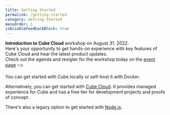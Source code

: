 ```yaml
---
title: Getting Started
permalink: /getting-started
category: Getting Started
menuOrder: 1
isDisableFeedbackBlock: true
---
```


<InfoBox>
  <b>Introduction to Cube Cloud</b> workshop on August 31, 2022.<br/> 
  Here's your opportunity to get hands-on experience with key features of Cube Cloud and hear the latest product updates.<br /> 
  Check out the agenda and resigter for the workshop today on the <a href="https://cube.dev/events/introduction-to-cube-cloud/">event page</a> 👈
</InfoBox>

You can get started with Cube locally or self-host it with Docker.

Alternatively, you can get started with [Cube Cloud](https://cube.dev/cloud/). It provides managed experience for Cube and has a free tier for development projects and proofs of concept.

<Grid cols={2}>
  <GridItem
    url="getting-started/docker"
    imageUrl="https://raw.githubusercontent.com/cube-js/cube.js/master/docs/content/Getting-Started/docker-logo.svg"
    title="Docker"
  />
  <GridItem
    url="cloud/getting-started/create"
    imageUrl="https://raw.githubusercontent.com/cube-js/cube.js/master/docs/content/Getting-Started/cube-cloud-logo.svg"
    title="Cube Cloud"
  />
</Grid>

There's also a legacy option to get started with [Node.js](getting-started/nodejs).

